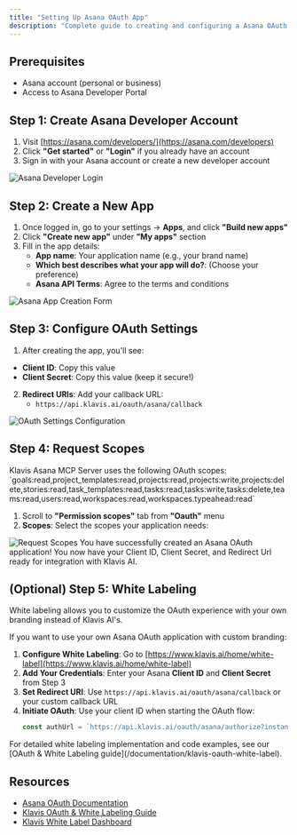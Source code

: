 ```yaml
---
title: "Setting Up Asana OAuth App"
description: "Complete guide to creating and configuring a Asana OAuth application"
---
```


## Prerequisites

- Asana account (personal or business)
- Access to Asana Developer Portal

## Step 1: Create Asana Developer Account

1. Visit [https://asana.com/developers/](https://asana.com/developers)
2. Click **"Get started"** or **"Login"** if you already have an account
3. Sign in with your Asana account or create a new developer account

<img src="/images/knowledge-base/asana_oauth_app/asana_step1_login.png" alt="Asana Developer Login" />

## Step 2: Create a New App

1. Once logged in, go to your settings -> **Apps**, and click **"Build new apps"**
2. Click **"Create new app"** under **"My apps"** section
3. Fill in the app details:
   - **App name**: Your application name (e.g., your brand name)
   - **Which best describes what your app will do?**: (Choose your preference)
   - **Asana API Terms**: Agree to the terms and conditions

<img src="/images/knowledge-base/asana_oauth_app/asana_step2_create_app.png" alt="Asana App Creation Form" />

## Step 3: Configure OAuth Settings

1. After creating the app, you'll see:
- **Client ID**: Copy this value
- **Client Secret**: Copy this value (keep it secure!)

2. **Redirect URIs**: Add your callback URL:
   - `https://api.klavis.ai/oauth/asana/callback`

<img src="/images/knowledge-base/asana_oauth_app/asana_step3_oauth_and_redirect_url.png" alt="OAuth Settings Configuration" />

## Step 4: Request Scopes

<Note>
Klavis Asana MCP Server uses the following OAuth scopes: `goals:read,project_templates:read,projects:read,projects:write,projects:delete,stories:read,task_templates:read,tasks:read,tasks:write,tasks:delete,teams:read,users:read,workspaces:read,workspaces.typeahead:read`
</Note>

1. Scroll to **"Permission scopes"** tab from **"Oauth"** menu
2. **Scopes**: Select the scopes your application needs:

<img src="/images/knowledge-base/asana_oauth_app/asana_step4_request_scopes.png" alt="Request Scopes" />

<Check>
You have successfully created an Asana OAuth application! You now have your Client ID, Client Secret, and Redirect Url ready for integration with Klavis AI.
</Check>

## (Optional) Step 5: White Labeling 

<Note>
White labeling allows you to customize the OAuth experience with your own branding instead of Klavis AI's.
</Note>

If you want to use your own Asana OAuth application with custom branding:

1. **Configure White Labeling**: Go to [https://www.klavis.ai/home/white-label](https://www.klavis.ai/home/white-label)
2. **Add Your Credentials**: Enter your Asana **Client ID** and **Client Secret** from Step 3
3. **Set Redirect URI**: Use `https://api.klavis.ai/oauth/asana/callback` or your custom callback URL
4. **Initiate OAuth**: Use your client ID when starting the OAuth flow:
   ```javascript
   const authUrl = `https://api.klavis.ai/oauth/asana/authorize?instance_id=${instanceId}&client_id=${yourClientId}`;
   ```

<Tip>
For detailed white labeling implementation and code examples, see our [OAuth & White Labeling guide](/documentation/klavis-oauth-white-label).
</Tip>

## Resources
- [Asana OAuth Documentation](https://developers.asana.com/docs/oauth)
- [Klavis OAuth & White Labeling Guide](/documentation/klavis-oauth-white-label)
- [Klavis White Label Dashboard](https://www.klavis.ai/home/white-label)

